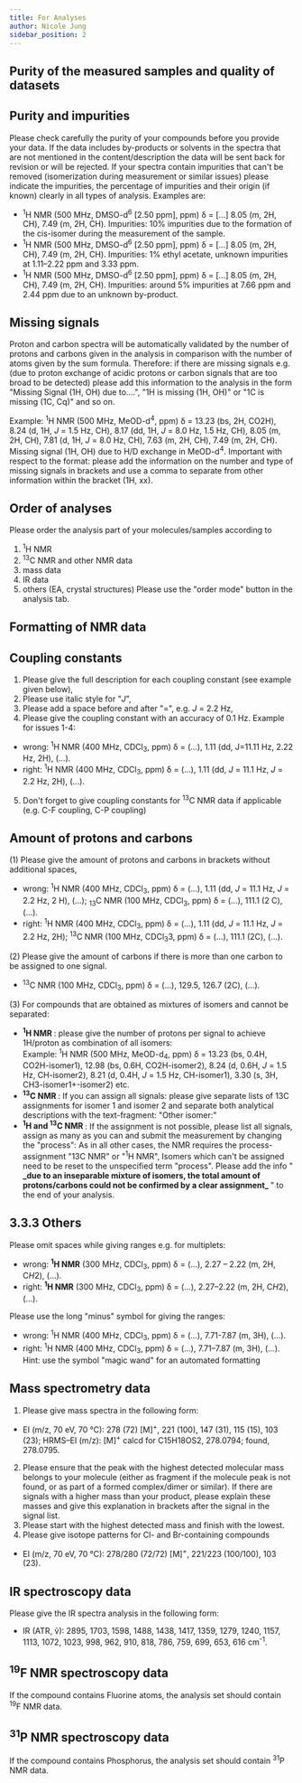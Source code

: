 ```yaml
---
title: For Analyses
author: Nicole Jung
sidebar_position: 2
---
```


## Purity of the measured samples and quality of datasets

## Purity and impurities

Please check carefully the purity of your compounds before you provide your data. If the data includes by-products or solvents in the spectra that are not mentioned in the content/description the data will be sent back for revision or will be rejected. <!--truncate-->
If your spectra contain impurities that can't be removed (isomerization during measurement or similar issues) please indicate the impurities, the percentage of impurities and their origin (if known) clearly in all types of analysis. Examples are: <br />


- <sup>1</sup>H NMR (500 MHz, DMSO-d<sup>6</sup> [2.50 ppm], ppm) δ = [...] 8.05 (m, 2H, CH), 7.49 (m,
  2H, CH). Impurities: 10% impurities due to the formation of the cis-isomer
  during the measurement of the sample.
- <sup>1</sup>H NMR (500 MHz, DMSO-d<sup>6</sup> [2.50 ppm], ppm) δ = [...] 8.05 (m, 2H, CH), 7.49 (m,
  2H, CH). Impurities: 1% ethyl acetate, unknown impurities at 1.11–2.22 ppm and
  3.33 ppm.
- <sup>1</sup>H NMR (500 MHz, DMSO-d<sup>6</sup> [2.50 ppm], ppm) δ = [...] 8.05 (m, 2H, CH), 7.49 (m,
  2H, CH). Impurities: around 5% impurities at 7.66 ppm and 2.44 ppm due to an unknown by-product.


## Missing signals

Proton and carbon spectra will be automatically validated by the number of protons and carbons given in the analysis in comparison with the number of atoms given by the sum formula. Therefore: if there are missing signals e.g. (due to proton exchange of acidic protons or carbon signals that are too broad to be detected) please add this information to the analysis in the form "Missing Signal (1H, OH) due to....", "1H is missing (1H, OH)" or "1C is missing (1C, Cq)" and so on.

Example: <sup>1</sup>H NMR (500 MHz, MeOD-d<sup>4</sup>, ppm) δ = 13.23 (bs, 2H, CO2H), 8.24 (d, 1H, <i>J</i> = 1.5 Hz, CH), 8.17 (dd, 1H, <i>J</i> = 8.0 Hz, 1.5 Hz, CH), 8.05 (m, 2H, CH), 7.81 (d, 1H, <i>J</i> = 8.0 Hz, CH), 7.63 (m, 2H, CH), 7.49 (m, 2H, CH). Missing signal (1H, OH) due to H/D exchange in MeOD-d<sup>4</sup>.
Important with respect to the format: please add the information on the number and type of missing signals in brackets and use a comma to separate from other information within the bracket (1H, xx).

## Order of analyses

Please order the analysis part of your molecules/samples according to

1. <sup>1</sup>H NMR
2. <sup>13</sup>C NMR and other NMR data
3. mass data
4. IR data
5. others (EA, crystal structures)
   Please use the "order mode" button in the analysis tab.

## Formatting of NMR data

## Coupling constants

1. Please give the full description for each coupling constant (see example given below),
2. Please use italic style for "<i>J</i>",
3. Please add a space before and after "=", e.g. <i>J</i> = 2.2 Hz,
4. Please give the coupling constant with an accuracy of 0.1 Hz.
   Example for issues 1-4:

- wrong: <sup>1</sup>H NMR (400 MHz, CDCl<sub>3</sub>, ppm) δ = (...), 1.11 (dd, J=11.11 Hz, 2.22 Hz, 2H), (...).
- right: <sup>1</sup>H NMR (400 MHz, CDCl<sub>3</sub>, ppm) δ = (...), 1.11 (dd, <i>J</i> = 11.1 Hz, <i>J</i> = 2.2 Hz, 2H), (...).

5. Don't forget to give coupling constants for <sup>13</sup>C NMR data if applicable (e.g. C-F coupling, C-P coupling)

## Amount of protons and carbons

(1) Please give the amount of protons and carbons in brackets without additional spaces,

- wrong: <sup>1</sup>H NMR (400 MHz, CDCl<sub>3</sub>, ppm) δ = (...), 1.11 (dd, <i>J</i> = 11.1 Hz, <i>J</i> = 2.2 Hz, 2 H), (...); <sub>13</sub>C NMR (100 MHz, CDCl<sub>3</sub>, ppm) δ = (...), 111.1 (2 C), (...).
- right: <sup>1</sup>H NMR (400 MHz, CDCl<sub>3</sub>, ppm) δ = (...), 1.11 (dd, <i>J</i> = 11.1 Hz, <i>J</i> = 2.2 Hz, 2H); <sup>13</sup>C NMR (100 MHz, CDCl<sub>3</sub>3, ppm) δ = (...), 111.1 (2C), (...).

(2) Please give the amount of carbons if there is more than one carbon to be assigned to one signal.

- <sup>13</sup>C NMR (100 MHz, CDCl<sub>3</sub>, ppm) δ = (...), 129.5, 126.7 (2C), (...).

(3) For compounds that are obtained as mixtures of isomers and cannot be separated:

- <b>
    <sup>1</sup>H NMR
  </b>
  : please give the number of protons per signal to achieve 1H/proton as combination
  of all isomers:
  <br />
  Example: <sup>1</sup>H NMR (500 MHz, MeOD-d<sub>4</sub>, ppm) δ = 13.23 (bs, 0.4H, CO2H-isomer1), 12.98 (bs, 0.6H, CO2H-isomer2), 8.24 (d, 0.6H, <i>J</i> = 1.5
  Hz, CH-isomer2), 8.21 (d, 0.4H, <i>J</i> = 1.5 Hz, CH-isomer1), 3.30 (s, 3H, CH3-isomer1+-isomer2) etc.

- <b>
    <sup>13</sup>C NMR
  </b>
  : If you can assign all signals: please give separate lists of 13C assignments for isomer 1 and isomer 2 and separate both analytical descriptions with the
  text-fragment: "Other isomer:"

- <b>
    <sup>1</sup>H and <sup>13</sup>C NMR
  </b>
  : If the assignment is not possible, please list all signals, assign as many as you can and submit the measurement by changing the "process": As in all
  other cases, the NMR requires the process-assignment "13C NMR" or "<sup>1</sup>H NMR", Isomers which can't be assigned need to be reset to the
  unspecified term "process". Please add the info " <b> _due to an inseparable mixture of isomers, the total amount of
    protons/carbons could not be confirmed by a clear assignment_
  </b>
  " to the end of your analysis.

## 3.3.3 Others

Please omit spaces while giving ranges e.g. for multiplets:

- wrong: <b><sup>1</sup>H NMR</b> (300 MHz, CDCl<sub>3</sub>, ppm) δ = (...), 2.27 – 2.22 (m, 2H, C<i>H</i>2), (...).
- right: <b><sup>1</sup>H NMR</b> (300 MHz, CDCl<sub>3</sub>, ppm) δ = (...), 2.27–2.22 (m, 2H, C<i>H</i>2), (...).

Please use the long "minus" symbol for giving the ranges:

- wrong: <sup>1</sup>H NMR (400 MHz, CDCl<sub>3</sub>, ppm) δ = (...), 7.71-7.87 (m, 3H), (...).
- right: <sup>1</sup>H NMR (400 MHz, CDCl<sub>3</sub>, ppm) δ = (...), 7.71–7.87 (m, 3H), (...).  
  Hint: use the symbol "magic wand" for an automated formatting

## Mass spectrometry data

1. Please give mass spectra in the following form:

- EI (m/z, 70 eV, 70 °C): 278 (72) [M]<sup>+</sup>, 221 (100), 147 (31), 115 (15), 103 (23); HRMS–EI (m/z): [M]<sup>+</sup> calcd for C15H18OS2, 278.0794; found, 278.0795.

2. Please ensure that the peak with the highest detected molecular mass belongs to your molecule (either as fragment if the molecule peak is not found, or as part of a formed complex/dimer or similar). If there are signals with a higher mass than your product, please explain these masses and give this explanation in brackets after the signal in the signal list.
3. Please start with the highest detected mass and finish with the lowest.
4. Please give isotope patterns for Cl- and Br-containing compounds

- EI (m/z, 70 eV, 70 °C): 278/280 (72/72) [M]<sup>+</sup>, 221/223 (100/100), 103 (23).

## IR spectroscopy data

Please give the IR spectra analysis in the following form:

- IR (ATR, ṽ): 2895, 1703, 1598, 1488, 1438, 1417, 1359, 1279, 1240, 1157, 1113, 1072, 1023, 998, 962, 910, 818, 786, 759, 699, 653, 616 cm<sup>-1</sup>.

## <sup>19</sup>F NMR spectroscopy data

If the compound contains Fluorine atoms, the analysis set should contain <sup>19</sup>F NMR data.

## <sup>31</sup>P NMR spectroscopy data

If the compound contains Phosphorus, the analysis set should contain <sup>31</sup>P NMR data.
